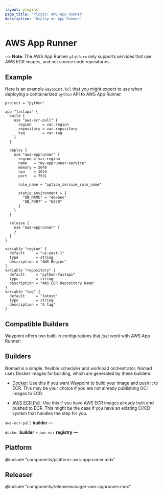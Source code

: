 ```yaml
---
layout: plugins
page_title: 'Plugin: AWS App Runner'
description: 'Deploy on App Runner'
---
```


# AWS App Runner

~> **Note**: The AWS App Runner `platform` only supports services that use AWS ECR images,
and not source code repositories.

## Example

Here is an example `waypoint.hcl` that you might expect to use when deploying a
containerized `python` API to AWS App Runner.

```hcl
project = "python"

app "fastapi" {
  build {
    use "aws-ecr-pull" {
      region     = var.region
      repository = var.repository
      tag        = var.tag
    }
  }

  deploy {
    use "aws-apprunner" {
      region = var.region
      name   = "my-apprunner-service"
      memory = 2048
      cpu    = 1024
      port   = 7531

      role_name = "option_service_role_name"

      static_environment = {
        "DB_NAME" = "deebee"
        "DB_PORT" = "6379"
      }
    }
  }

  release {
    use "aws-apprunner" {
    }
  }
}

variable "region" {
  default     = "us-east-1"
  type        = string
  description = "AWS Region"
}
variable "repository" {
  default     = "python-fastapi"
  type        = string
  description = "AWS ECR Repository Name"
}
variable "tag" {
  default     = "latest"
  type        = string
  description = "A tag"
}
```

## Compatible Builders

Waypoint offers two built-in configurations that _just work_ with AWS App Runner:

## Builders

Nomad is a simple, flexible scheduler and workload orchestrator. Nomad uses
Docker images for building, which are generated by these builders:

- [Docker](/plugins/docker): Use this if you want Waypoint
  to build your image and push it to ECR. This may be your choice if you
  are not already publishing OCI images to ECR.

- [AWS ECR Pull](/plugins/aws-ecr-pull): Use this if you have AWS ECR images already
  built and pushed to ECR. This might be the case if you have an existing
  CI/CD system that handles the step for you.

`aws-ecr-pull` **builder** —

`docker` **builder** + `aws-ecr` **registry** —

## Platform

@include "components/platform-aws-apprunner.mdx"

## Releaser

@include "components/releasemanager-aws-apprunner.mdx"
